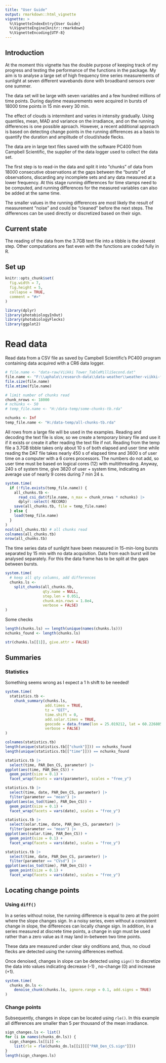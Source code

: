 ```yaml
---
title: "User Guide"
output: rmarkdown::html_vignette
vignette: >
  %\VignetteIndexEntry{User Guide}
  %\VignetteEngine{knitr::rmarkdown}
  %\VignetteEncoding{UTF-8}
---
```


## Introduction

At the moment this vignette has the double purpose of keeping track of my
progress and testing the performance of the functions in the package. My aim
is to analyse a large set of high frequency time series measurements of
sunlight at seven different wavebands done with broadband sensors over one
summer.

The data set will be large with seven variables and a few hundred millions of
time points. During daytime measurements were acquired in bursts of 18000 time
points in 15 min every 30 min.

The effect of clouds is intermitent and varies in intensity gradually. Using
quantiles, mean, MAD and variance on the irradiance, and on the running
differences is one possible aproach. However, a recent additional approach
is based on detecting change points in the running differences as a basis to
quantify the duration and amplitude of cloud/shade flecks.

The data are in large text files saved with the software PC400 from Campbell
Scientific, the supplier of the data logger used to collect the data set.

The first step is to read-in the data and split it into "chunks" of data from
18000 consecutive observations at the gaps between the "bursts" of observations,
discarding any incomplete sets and any data measured at a lower frequency. At
this stage running differences for time stamps need to be computed, and running
differences for the measured variables can also be added at the same time.

The smaller values in the running differences are most likely the result of
measurement "noise" and could be "cleaned" before the next steps. The
differences can be used directly or discretized based on their sign.

## Current state

The reading of the data from the 3.7GB text file into a tibble is the slowest
step. Other computations are fast even with the functions are coded fully in R.

## Set up

```r
knitr::opts_chunk$set(
  fig.width = 7,
  fig.height = 5,
  collapse = TRUE,
  comment = "#>"
)
```

```r
library(dplyr)
library(photobiologyInOut)
library(photobiologyFlecks)
library(ggplot2)
```

# Read data

Read data from a CSV file as saved by Campbell Scientific's PC400 program containing data acquired with a CR6 data logger.

```r
# file.name <- "data-raw/Viikki Tower_TableMilliSecond.dat"
file.name <- "F:\\aphalo\\research-data\\data-weather\\weather-viikki-field-2025\\data-logged\\data-2025-08-25\\TOA5_1449.TableMilliSecond.dat"
file.size(file.name)
file.mtime(file.name)

# limit number of chunks read
chunk_nrows <- 18000
# nchunks <- 50
# temp_file.name <- "H:/data-temp/some-chunks-tb.rda"

nchunks <- Inf
temp_file.name <- "H:/data-temp/all-chunks-tb.rda"
```

All rows from a large file will be used in the examples. Reading and decoding the text file is slow, so we create a temporary binary file and use it if it exists or create it after reading the text file if not. Reading from the temp file a 3.7GB tibble takes only about 10 s of both elapsed and user time while reading the DAT file takes nearly 450 s of elapsed time and 3600 s of user time on a computer with a 6 cores processors. The numbers do not add, so user time must be based on logical cores (12) with multithreading. Anyway, 240 s of system time, give 3820 of user + system time, indicating an average use of nearly 9 cores during 7 min 24 s.

```r
system.time(
  if (!file.exists(temp_file.name)) {
    all_chunks.tb <- 
      read_csi_dat(file.name, n_max = chunk_nrows * nchunks) |>
      dplyr::select(-RECORD)
    save(all_chunks.tb, file = temp_file.name)
  } else {
    load(temp_file.name)
  }
)
ncol(all_chunks.tb) # all chunks read
colnames(all_chunks.tb)
nrow(all_chunks.tb)

```

The time series data of sunlight have been measured in 15-min-long bursts separated by 15 min with no data acquisition. Data from each burst will be analysed separately. For this the data frame has to be split at the gaps between bursts.

```r
system.time(
  # keep all qty columns, add differences
  chunks.ls <-
    split_chunks(all_chunks.tb,
                 qty.name = NULL,
                 step.len = 0.051,
                 chunk.min.rows = 1.8e4,
                 verbose = FALSE)
)
```

Some checks

```r
length(chunks.ls) == length(unique(names(chunks.ls)))
nchunks_found <- length(chunks.ls)
```

```r
str(chunks.ls[[1]], give.attr = FALSE)
```

## Summaries

### Statistics

Something seems wrong as I expect a 1 h shift to be needed!

```r
system.time(
  statistics.tb <- 
    chunk_summary(chunks.ls, 
                  add.times = TRUE, 
                  tz = "EET",
                  time.shift = 0,
                  add.solar.times = TRUE,
                  geocode = data.frame(lon = 25.019212, lat = 60.226805),
                  verbose = FALSE)
)
```

```r
colnames(statistics.tb)
length(unique(statistics.tb[["chunk"]])) == nchunks_found
length(unique(statistics.tb[["time"]])) == nchunks_found
```


```r
statistics.tb |>
  select(time, PAR_Den_CS, parameter) |>
ggplot(aes(time, PAR_Den_CS)) +
  geom_point(size = 0.1) +
  facet_wrap(facets = vars(parameter), scales = "free_y")
```

```r
statistics.tb |>
  select(time, date, PAR_Den_CS, parameter) |>
  filter(parameter == "mean") |>
ggplot(aes(as_tod(time), PAR_Den_CS)) +
  geom_point(size = 0.1) +
  facet_wrap(facets = vars(date), scales = "free_y")
```

```r
statistics.tb |>
  select(solar.time, date, PAR_Den_CS, parameter) |>
  filter(parameter == "mean") |>
ggplot(aes(solar.time, PAR_Den_CS)) +
  geom_point(size = 0.1) +
  facet_wrap(facets = vars(date), scales = "free_y")
```

```r
statistics.tb |>
  select(time, date, PAR_Den_CS, parameter) |>
  filter(parameter == "CVsd") |>
ggplot(aes(as_tod(time), PAR_Den_CS)) +
  geom_point(size = 0.1) +
  facet_wrap(facets = vars(date), scales = "free_y")
```

## Locating change points

### Using `diff()`

In a series without noise, the running difference is equal to zero at the point where the slope changes sign. In a noisy series, even without a consistent change in slope, the differences can locally change sign. In addition, in a series measured at discrete time points, a change in sign must be used rather than a zero value as it may land in-between two time points.

These data are measured under clear sky onditions and, thus, no cloud flecks are detected using the running differences method.

Once denoised, changes in slope can be detected using `sign()` to discretize the data into values indicating decrease (-1) , no-change (0) and increase (+1).

```r
system.time(
  chunks_dn.ls <- 
    denoise_chunk(chunks.ls, ignore.range = 0.1, add.signs = TRUE)
)
```


### Change points

Subsequently, changes in slope can be located using `rle()`. In this example all differences are smaller than 5 per thousand of the mean irradiance.

```r
sign_changes.ls <- list()
for (i in names(chunks_dn.ls)) {
  sign_changes.ls[[i]] <- 
    list(rle = rle(chunks_dn.ls[[i]][["PAR_Den_CS.sign"]]))
}
length(sign_changes.ls)
```

